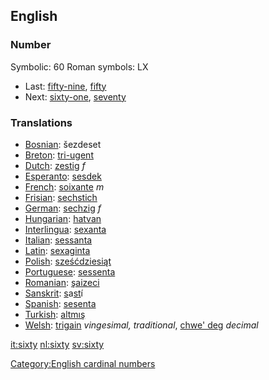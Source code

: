 ==English==
===Number===

Symbolic: 60
Roman symbols: LX
*Last: [[fifty-nine]], [[fifty]]
*Next: [[sixty-one]], [[seventy]]

===Translations===

*[[Bosnian]]: šezdeset
*[[Breton]]: [[tri-ugent]]
*[[Dutch]]: [[zestig]] ''f''
*[[Esperanto]]: [[sesdek]]
*[[French]]: [[soixante]] ''m''
*[[Frisian]]: [[sechstich]]
*[[German]]: [[sechzig]] ''f''
*[[Hungarian]]: [[hatvan]]
*[[Interlingua]]: [[sexanta]]
*[[Italian]]: [[sessanta]] 
*[[Latin]]: [[sexaginta]]
*[[Polish]]: [[sześćdziesiąt]]
*[[Portuguese]]: [[sessenta]]
*[[Romanian]]: [[şaizeci]]
*[[Sanskrit]]: <u>s</u>a<u>st</u>í
*[[Spanish]]: [[sesenta]] 
*[[Turkish]]: [[altmış]]
*[[Welsh]]: [[trigain]] ''vingesimal, traditional'', [[chwe' deg]] ''decimal''

[[Category:English cardinal numbers]]

[[it:sixty]]
[[nl:sixty]]
[[sv:sixty]]